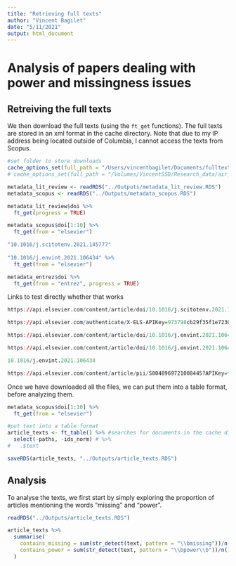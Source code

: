 ```yaml
---
title: "Retrieving full texts"
author: "Vincent Bagilet"
date: "5/11/2021"
output: html_document
---
```



# Analysis of papers dealing with power and missingness issues

## Retreiving the full texts

We then download the full texts (using the `ft_get` functions). The full texts are stored in an xml format in the cache directory. Note that due to my IP address being located outside of Columbia, I cannot access the texts from Scopus.

```r
#set folder to store downloads
cache_options_set(full_path = "/Users/vincentbagilet/Documents/fulltext")
# cache_options_set(full_path = "/Volumes/VincentSSD/Research_data/air_pollution/lit_review/full_texts")

metadata_lit_review <- readRDS("../Outputs/metadata_lit_review.RDS")
metadata_scopus <- readRDS("../Outputs/metadata_scopus.RDS")

metadata_lit_review$doi %>% 
  ft_get(progress = TRUE)

metadata_scopus$doi[1:10] %>% 
  ft_get(from = "elsevier")

"10.1016/j.scitotenv.2021.145777" 
  
"10.1016/j.envint.2021.106434" %>% 
  ft_get(from = "elsevier")

metadata_entrez$doi %>% 
  ft_get(from = "entrez", progress = TRUE)
```

Links to test directly whether that works

```r
https://api.elsevier.com/content/article/doi/10.1016/j.scitotenv.2021.145725?APIKey= 	973798cb29f35f1e72306fda025bc1ad

https://api.elsevier.com/authenticate/X-ELS-APIKey=973798cb29f35f1e72306fda025bc1ad

https://api.elsevier.com/content/article/doi/10.1016/j.envint.2021.106434?APIKey=97cf76b54716b952af1b960bd830356a?view=FULL

https://api.elsevier.com/content/article/doi/10.1016/j.envint.2021.106434

10.1016/j.envint.2021.106434

https://api.elsevier.com/content/article/pii/S0048969721008445?APIKey=ff394d7bf223e93a318f64d387997d42?view=FULL
```


Once we have downloaded all the files, we can put them into a table format, before analyzing them.

```r
metadata_scopus$doi[1:10] %>% 
  ft_get(from = "elsevier")

#put text into a table format
article_texts <- ft_table() %>% #searches for documents in the cache directory 
  select(-paths, -ids_norm) # %>% 
#   .$text 

saveRDS(article_texts, "../Outputs/article_texts.RDS")
```

## Analysis

To analyse the texts, we first start by simply exploring the proportion of articles mentioning the words "missing" and "power".

```r
readRDS("../Outputs/article_texts.RDS")

article_texts %>%
  summarise(
    contains_missing = sum(str_detect(text, pattern = "\\bmissing"))/n(), #could put a vector with various terms
    contains_power = sum(str_detect(text, pattern = "\\bpower\\b"))/n() #statistical power
  )
```

<!-- # Test with rentrez package -->

<!-- ```{r} -->
<!-- querry_entrez <- "((air pollution[TITL]  OR air quality[TITL] OR particulate matter[TITL] OR ozone[TITL] OR nitrogen dioxide[TITL] OR sulfur dioxide[TITL]) AND (emergency[TITL] OR mortality[TITL])) AND (particulate matter[TIAB] OR ozone[TIAB] OR nitrogen dioxide[TIAB] OR sulfur dioxide[TIAB])" -->

<!-- rentrez_search <- entrez_search(db = "pubmed", term = querry_entrez, use_history = TRUE) -->
<!-- rentrez_ids <- rentrez_search$ids %>% as.numeric() -->

<!-- rentrez_texts <- entrez_fetch(db = "pubmed", id = rentrez_ids, rettype = "xml") -->

<!-- t <- rentrez_texts %>% -->
<!--   xmlParse() %>% -->
<!--   xmlToList() -->

<!-- retrieve_abstract <- function(lis) { -->
<!--   df <- lis$MedlineCitation$Article$Abstract %>% -->
<!--   map_df(., data.frame) %>% -->
<!--   as.tibble() %>% -->
<!--   distinct() -->

<!--   # %>% -->
<!--   # filter(!is.na(text)) %>% -->
<!--   # select(-3) -->

<!--   return(df) -->
<!-- } -->

<!-- out <- map_df(t, retrieve_abstract) -->

<!-- r <- t$PubmedArticle$MedlineCitation$Article$Abstract %>% -->
<!--   map_df(., data.frame) %>% -->
<!--   as.tibble() %>% -->
<!--   distinct() %>% -->
<!--   filter(!is.na(text)) %>% -->
<!--   select(-3) -->

<!-- t$PubmedArticle$MedlineCitation$Article -->
<!-- ``` -->





